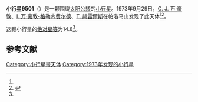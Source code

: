 {{Infobox planet
| bgcolour = #FFFFC0
| name = 9501 Ywain
| symbol = 
| image = 
| caption = 
| discovery = yes
| discovery_ref = 
| discoverer = [[C._J._万·豪敦|C. J. 万·豪敦]]、[[I._万·豪敦-格勒内费尔德|I. 万·豪敦-格勒内费尔德]]、[[T._赫雷爾斯|T. 赫雷爾斯]]
| discovery_site = [[帕洛马山|帕洛马山]] 
| discovered = 1973年9月29日
| designations = yes
| mp_name = 9501
| named_after = 
| alt_names = 2071 T-2
| mp_category = 
| orbit_ref = <ref name="a">[http://ssd.jpl.nasa.gov/sbdb.cgi?sstr=9501 ] {{Wayback|url=http://ssd.jpl.nasa.gov/sbdb.cgi?sstr=9501 |date=20210816002209 }}，小行星數據庫瀏覽器（JPL Small-Body Database Browser）－[[美国国家航空航天局|美国国家航空航天局]]喷气推进实验室</ref>
| epoch = 2008年5月14日
| aphelion = 3.2815068
| perihelion = 1.9027652
| semimajor = 
| eccentricity = 0.2659470
| period = 1524.3514509
| avg_speed = 
| inclination = 3.06364
| asc_node = 213.03372
| mean_anomaly = 131.53268
| arg_peri = 116.57121
| satellites = 
| physical_characteristics = yes
| dimensions = 
| mass = 
| density = 
| surface_grav = 
| escape_velocity = 
| sidereal_day = 
| axial_tilt = 
| pole_ecliptic_lat = 
| pole_ecliptic_lon = 
| albedo = 
| temperatures= 
| temp_name1 = 
| mean_temp_1 = 
| max_temp_1 = 
| temp_name2 = 
| max_temp_2 = 
| spectral_type = 
| abs_magnitude = 14.8
}}

'''小行星9501'''（{{lang-en|9501 Ywain}}）是一颗围绕[[太阳|太阳]][[公转|公转]]的[[小行星|小行星]]。1973年9月29日，[[C._J._万·豪敦|C. J. 万·豪敦]]、[[I._万·豪敦-格勒内费尔德|I. 万·豪敦-格勒内费尔德]]、[[T._赫雷爾斯|T. 赫雷爾斯]]在帕洛马山发现了此天体<ref name="a" /><ref>{{cite news|title=小行星列表|url=http://cfa-www.harvard.edu/iau/lists/NumberedMPs.txt|accessdate=2013-07-08|newspaper=哈佛大学|archive-date=2008-05-17|archive-url=https://web.archive.org/web/20080517010638/http://cfa-www.harvard.edu/iau/lists/NumberedMPs.txt|dead-url=no}}</ref>。

这颗小行星的[[绝对星等|绝对星等]]为14.8<ref name="a" />。

==参考文献==
{{reflist}}
{{Minor Planet Number|[[小行星9500|小行星9500]]|[[小行星9502|小行星9502]]}}

{{小天体}}

[[Category:小行星带天体|Category:小行星带天体]]
[[Category:1973年发现的小行星|Category:1973年发现的小行星]]

{{asteroid-stub}}